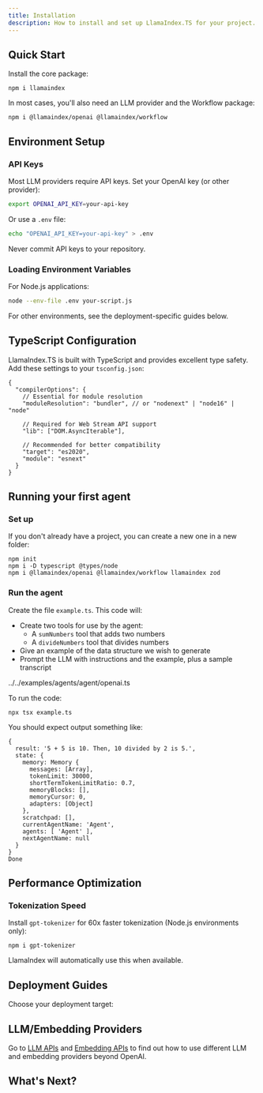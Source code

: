 ```yaml
---
title: Installation
description: How to install and set up LlamaIndex.TS for your project.
---
```


## Quick Start

Install the core package:

```package-install
npm i llamaindex
```

In most cases, you'll also need an LLM provider and the Workflow package:

```package-install
npm i @llamaindex/openai @llamaindex/workflow
```

## Environment Setup

### API Keys

Most LLM providers require API keys. Set your OpenAI key (or other provider):

```bash
export OPENAI_API_KEY=your-api-key
```

Or use a `.env` file:

```bash
echo "OPENAI_API_KEY=your-api-key" > .env
```

<Callout type="warn">Never commit API keys to your repository.</Callout>

### Loading Environment Variables

For Node.js applications:

```bash
node --env-file .env your-script.js
```

For other environments, see the deployment-specific guides below.

## TypeScript Configuration

LlamaIndex.TS is built with TypeScript and provides excellent type safety. Add these settings to your `tsconfig.json`:

```json5
{
  "compilerOptions": {
    // Essential for module resolution
    "moduleResolution": "bundler", // or "nodenext" | "node16" | "node"
    
    // Required for Web Stream API support
    "lib": ["DOM.AsyncIterable"],
    
    // Recommended for better compatibility
    "target": "es2020",
    "module": "esnext"
  }
}
```

## Running your first agent

### Set up

If you don't already have a project, you can create a new one in a new folder:

```package-install
npm init
npm i -D typescript @types/node
npm i @llamaindex/openai @llamaindex/workflow llamaindex zod
```

### Run the agent

Create the file `example.ts`. This code will:

- Create two tools for use by the agent:
  - A `sumNumbers` tool that adds two numbers
  - A `divideNumbers` tool that divides numbers
- Give an example of the data structure we wish to generate
- Prompt the LLM with instructions and the example, plus a sample transcript

<include cwd>../../examples/agents/agent/openai.ts</include>

To run the code:

```package-install
npx tsx example.ts
```

You should expect output something like:

```
{
  result: '5 + 5 is 10. Then, 10 divided by 2 is 5.',
  state: {
    memory: Memory {
      messages: [Array],
      tokenLimit: 30000,
      shortTermTokenLimitRatio: 0.7,
      memoryBlocks: [],
      memoryCursor: 0,
      adapters: [Object]
    },
    scratchpad: [],
    currentAgentName: 'Agent',
    agents: [ 'Agent' ],
    nextAgentName: null
  }
}
Done
```

## Performance Optimization

### Tokenization Speed

Install `gpt-tokenizer` for 60x faster tokenization (Node.js environments only):

```package-install
npm i gpt-tokenizer
```

LlamaIndex will automatically use this when available.

## Deployment Guides

Choose your deployment target:

<Cards>
  <Card 
    title="Server APIs & Backends" 
    description="Express, Fastify, Koa, standalone Node.js servers"
    href="/typescript/framework/getting_started/installation/server-apis" 
  />
  <Card 
    title="Serverless Functions" 
    description="Vercel, Netlify, AWS Lambda, Cloudflare Workers"
    href="/typescript/framework/getting_started/installation/serverless" 
  />
  <Card 
    title="Next.js Applications" 
    description="API routes, server components, edge runtime"
    href="/typescript/framework/getting_started/installation/nextjs" 
  />
  <Card 
    title="Troubleshooting" 
    description="Common issues, bundle optimization, compatibility"
    href="/typescript/framework/getting_started/installation/troubleshooting" 
  />
</Cards>

## LLM/Embedding Providers

Go to [LLM APIs](/typescript/framework/modules/models/llms) and [Embedding APIs](/typescript/framework/modules/models/embeddings) to find out how to use different LLM and embedding providers beyond OpenAI.

## What's Next?

<Cards>
  <Card
    title="Learn LlamaIndex.TS"
    description="Learn how to use LlamaIndex.TS by starting with one of our tutorials."
    href="/typescript/framework/tutorials/basic_agent"
  />
  <Card
    title="Show me code examples"
    description="Explore code examples using LlamaIndex.TS."
    href="/typescript/framework/getting_started/examples"
  />
</Cards>
